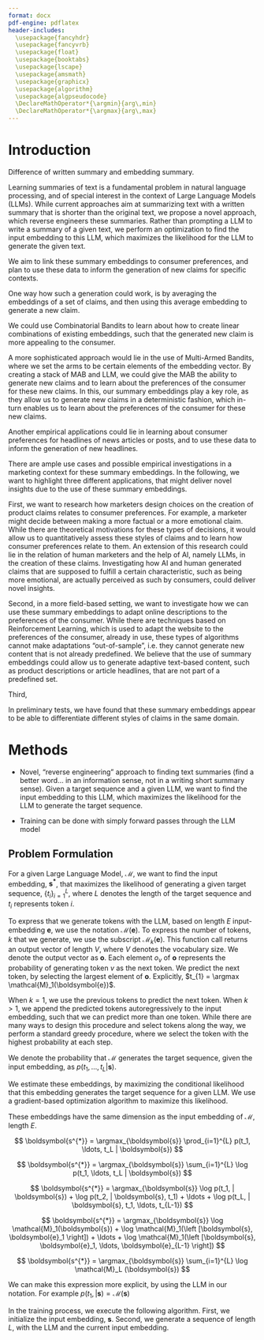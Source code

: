 ```yaml
---
format: docx
pdf-engine: pdflatex
header-includes:
  \usepackage{fancyhdr}
  \usepackage{fancyvrb}
  \usepackage{float}
  \usepackage{booktabs}
  \usepackage{lscape}
  \usepackage{amsmath}
  \usepackage{graphicx}
  \usepackage{algorithm}
  \usepackage{algpseudocode}
  \DeclareMathOperator*{\argmin}{arg\,min}
  \DeclareMathOperator*{\argmax}{arg\,max}
---
```


# Introduction

Difference of written summary and embedding summary.

Learning summaries of text is a fundamental problem in natural language processing, and of special interest in the context of Large Language Models (LLMs). While current approaches aim at summarizing text with a written summary that is shorter than the original text, we propose a novel approach, which reverse engineers these summaries. Rather than prompting a LLM to write a summary of a given text, we perform an optimization to find the input embedding to this LLM, which maximizes the likelihood for the LLM to generate the given text.

We aim to link these summary embeddings to consumer preferences, and plan to use these data to inform the generation of new claims for specific contexts.

One way how such a generation could work, is by averaging the embeddings of a set of claims, and then using this average embedding to generate a new claim.

<!-- TODO: Double check whether this is the right bandit -->
We could use Combinatorial Bandits to learn about how to create linear combinations of existing embeddings, such that the generated new claim is more appealing to the consumer.

A more sophisticated approach would lie in the use of Multi-Armed Bandits, where we set the arms to be certain elements of the embedding vector. By creating a stack of MAB and LLM, we could give the MAB the ability to generate new claims and to learn about the preferences of the consumer for these new claims. In this, our summary embeddings play a key role, as they allow us to generate new claims in a deterministic fashion, which in-turn enables us to learn about the preferences of the consumer for these new claims.

Another empirical applications could lie in learning about consumer preferences for headlines of news articles or posts, and to use these data to inform the generation of new headlines.

There are ample use cases and possible empirical investigations in a marketing context for these summary embeddings. In the following, we want to highlight three different applications, that might deliver novel insights due to the use of these summary embeddings. 

<!-- TODO: double checks -->
First, we want to research how marketers design choices on the creation of product claims relates to consumer preferences. For example, a marketer might decide between making a more factual or a more emotional claim. While there are theoretical motivations for these types of decisions, it would allow us to quantitatively assess these styles of claims and to learn how consumer preferences relate to them. An extension of this research could lie in the relation of human marketers and the help of AI, namely LLMs, in the creation of these claims. Investigating how AI and human generated claims that are supposed to fulfill a certain characteristic, such as being more emotional, are actually perceived as such by consumers, could deliver novel insights.

Second, in a more field-based setting, we want to investigate how we can use these summary embeddings to adapt online descriptions to the preferences of the consumer. While there are techniques based on Reinforcement Learning, which is used to adapt the website to the preferences of the consumer, already in use, these types of algorithms cannot make adaptations "out-of-sample", i.e. they cannot generate new content that is not already predefined. We believe that the use of summary embeddings could allow us to generate adaptive text-based content, such as product descriptions or article headlines, that are not part of a predefined set.

Third, 

<!-- TODO: True? Also add more examples -->
In preliminary tests, we have found that these summary embeddings appear to be able to differentiate different styles of claims in the same domain.

# Methods

- Novel, “reverse engineering” approach to finding text summaries (find a better word… in an information sense, not in a writing short summary sense). Given a target sequence and a given LLM, we want to find the input embedding to this LLM, which maximizes the likelihood for the LLM to generate the target sequence. 

- Training can be done with simply forward passes through the LLM model 

## Problem Formulation

For a given Large Language Model, $\mathcal{M}$, we want to find the input embedding, $\boldsymbol{s^{*}}$, that maximizes the likelihood of generating a given target sequence, $\lbrace t_i \rbrace_{i=1}^{L}$, where $L$ denotes the length of the target sequence and $t_i$ represents token $i$.


<!-- TODO: What does it really return? -->

To express that we generate tokens with the LLM, based on length $E$ input-embedding $\boldsymbol{e}$, we use the notation $\mathcal{M}(\boldsymbol{e})$. To express the number of tokens, $k$ that we generate, we use the subscript $\mathcal{M}_k(\boldsymbol{e})$. This function call returns an output vector of length $V$, where $V$ denotes the vocabulary size. We denote the output vector as $\boldsymbol{o}$. Each element $o_v$ of $\boldsymbol{o}$ represents the probability of generating token $v$ as the next token. We predict the next token, by selecting the largest element of $\boldsymbol{o}$. Explicitly, $t_{1} = \argmax \mathcal{M}_1(\boldsymbol{e})$.

When $k = 1$, we use the previous tokens to predict the next token. When $k > 1$, we append the predicted tokens autoregressively to the input embedding, such that we can predict more than one token. While there are many ways to design this procedure and select tokens along the way, we perform a standard greedy procedure, where we select the token with the highest probability at each step.

We denote the probability that $\mathcal{M}$ generates the target sequence, given the input embedding, as $p(t_1, \ldots, t_L | \boldsymbol{s})$.

We estimate these embeddings, by maximizing the conditional likelihood that this embedding generates the target sequence for a given LLM. We use a gradient-based optimization algorithm to maximize this likelihood. 

These embeddings have the same dimension as the input embedding of $\mathcal{M}$, length $E$. 

$$
\boldsymbol{s^{*}} = \argmax_{\boldsymbol{s}} \prod_{i=1}^{L} p(t_1, \ldots, t_L | \boldsymbol{s})
$$

$$
\boldsymbol{s^{*}} = \argmax_{\boldsymbol{s}} \sum_{i=1}^{L} \log p(t_1, \ldots, t_L | \boldsymbol{s})
$$

$$
\boldsymbol{s^{*}} = \argmax_{\boldsymbol{s}} \log p(t_1, | \boldsymbol{s}) + \log p(t_2, | \boldsymbol{s}, t_1) + \ldots + \log p(t_L, | \boldsymbol{s}, t_1, \ldots, t_{L-1}) 
$$

$$
\boldsymbol{s^{*}} = \argmax_{\boldsymbol{s}} \log \mathcal{M}_1(\boldsymbol{s}) + \log \mathcal{M}_1(\left [\boldsymbol{s}, \boldsymbol{e}_1 \right]) + \ldots + \log \mathcal{M}_1(\left [\boldsymbol{s}, \boldsymbol{e}_1, \ldots, \boldsymbol{e}_{L-1} \right])
$$


$$
\boldsymbol{s^{*}} = \argmax_{\boldsymbol{s}} \sum_{i=1}^{L} \log \mathcal{M}_L (\boldsymbol{s})
$$

We can make this expression more explicit, by using the LLM in our notation. For example $p(t_1, | \boldsymbol{s}) = \mathcal{M}(\boldsymbol{s})$

In the training process, we execute the following algorithm. First, we initialize the input embedding, $\boldsymbol{s}$. Second, we generate a sequence of length $L$, with the LLM and the current input embedding. 

\begin{algorithm}
\begin{algorithmic}
\State Initialize $\boldsymbol{s}$
\State $i \gets 0$
\While{$Convergence == False$}
    \State $i \gets i + 1$
    \State $\boldsymbol{o}^{(i)} \gets \mathcal{M}(\boldsymbol{s})$
    \State $l^{(i)} \gets \operatorname{Likelihood}(\boldsymbol{o}^{(i)}, \lbrace t_i \rbrace_{1}^{L})$
    \State $\boldsymbol{s}^{(i + 1)} \gets \operatorname{GradientDecent}(\boldsymbol{s}^{(i)}, l^{(i)})$
    \State $Convergence \gets \operatorname{CheckConvergence}(\boldsymbol{s}^{(i + 1)}, \boldsymbol{s}^{(i)})$
\EndWhile
\end{algorithmic}
\end{algorithm}

